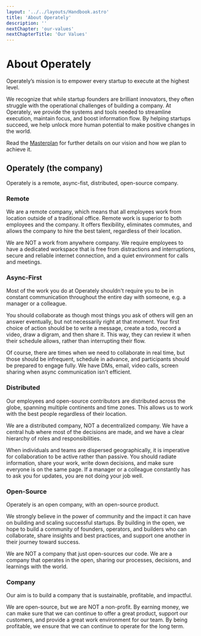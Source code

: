 ```yaml
---
layout: '../../layouts/Handbook.astro'
title: 'About Operately'
description: ''
nextChapter: 'our-values'
nextChapterTitle: 'Our Values'
---
```


# About Operately

Operately’s mission is to empower every startup to execute at the highest level. 

We recognize that while startup founders are brilliant innovators, they often 
struggle with the operational challenges of building a company. At Operately, we 
provide the systems and tools needed to streamline execution, maintain focus, and 
boost information flow. By helping startups succeed, we help unlock more human 
potential to make positive changes in the world.

Read the [Masterplan](https://operately.com/masterplan/) for further details on our
vision and how we plan to achieve it.

## Operately (the company)

Operately is a remote, async-fist, distributed, open-source company.

### Remote

We are a remote company, which means that all employees work from location outside 
of a traditional office. Remote work is superior to both employees and the company. 
It offers flexibility, eliminates commutes, and allows the company to hire the best
talent, regardless of their location.

We are NOT a work from anywhere company. We require employees to have a dedicated
workspace that is free from distractions and interruptions, secure and reliable
internet connection, and a quiet environment for calls and meetings.

### Async-First

Most of the work you do at Operately shouldn't require you to be in constant communication
throughout the entire day with someone, e.g. a manager or a colleague.

You should collaborate as though most things you ask of others will gen an answer eventually,
but not necessarily right at that moment. Your first choice of action should be to write a
message, create a todo, record a video, draw a digram, and then share it. This way, they can 
review it when their schedule allows, rather than interrupting their flow.

Of course, there are times when we need to collaborate in real time, but those should be 
infrequent, schedule in advance, and participants should be prepared to engage fully. We have 
DMs, email, video calls, screen sharing when async communication isn't efficient.

### Distributed

Our employees and open-source contributors are distributed across the globe, spanning
multiple continents and time zones. This allows us to work with the best people regardless
of their location.

We are a distributed company, NOT a decentralized company. We have a central hub where
most of the decisions are made, and we have a clear hierarchy of roles and responsibilities.

When individuals and teams are dispersed geographically, it is imperative for collaboration
to be active rather than passive. You should radiate information, share your work, write
down decisions, and make sure everyone is on the same page. If a manager or a colleague
constantly has to ask you for updates, you are not doing your job well.

### Open-Source

Operately is an open company, with an open-source product.

We strongly believe in the power of community and the impact it can have on building 
and scaling successful startups. By building in the open, we hope to build a community 
of founders, operators, and builders who can collaborate, share insights and best 
practices, and support one another in their journey toward success.

We are NOT a company that just open-sources our code. We are a company that operates
in the open, sharing our processes, decisions, and learnings with the world.

### Company

Our aim is to build a company that is sustainable, profitable, and impactful. 

We are open-source, but we are NOT a non-profit. By earning money, we can make sure that 
we can continue to offer a great product, support our customers, and provide a great work
environment for our team. By being profitable, we ensure that we can continue to operate
for the long term.
